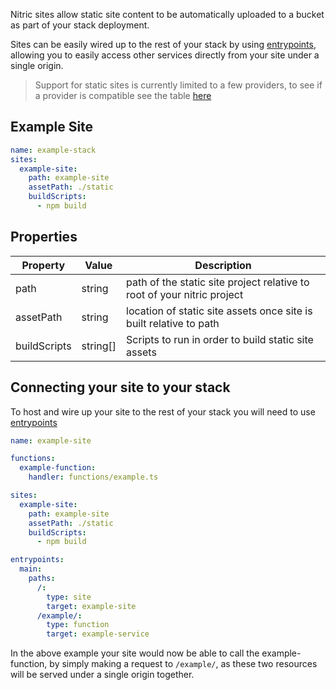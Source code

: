 Nitric sites allow static site content to be automatically uploaded to a bucket as part of your stack deployment.

Sites can be easily wired up to the rest of your stack by using [entrypoints](./entrypoints.mdx), allowing you to easily access other services directly from your site under a single origin.

> Support for static sites is currently limited to a few providers, to see if a provider is compatible see the table [here](../../intro/concepts/nitric-apis.mdx)

## Example Site

```yaml
name: example-stack
sites:
  example-site:
    path: example-site
    assetPath: ./static
    buildScripts:
      - npm build
```

## Properties

| **Property** | **Value** | **Description**                                                         |
| ------------ | --------- | ----------------------------------------------------------------------- |
| path         | string    | path of the static site project relative to root of your nitric project |
| assetPath    | string    | location of static site assets once site is built relative to path      |
| buildScripts | string[]  | Scripts to run in order to build static site assets                     |

## Connecting your site to your stack

To host and wire up your site to the rest of your stack you will need to use [entrypoints](./entrypoints.mdx)

```yaml
name: example-site

functions:
  example-function:
    handler: functions/example.ts

sites:
  example-site:
    path: example-site
    assetPath: ./static
    buildScripts:
      - npm build

entrypoints:
  main:
    paths:
      /:
        type: site
        target: example-site
      /example/:
        type: function
        target: example-service
```

In the above example your site would now be able to call the example-function, by simply making a request to `/example/`, as these two resources will be served under a single origin together.
